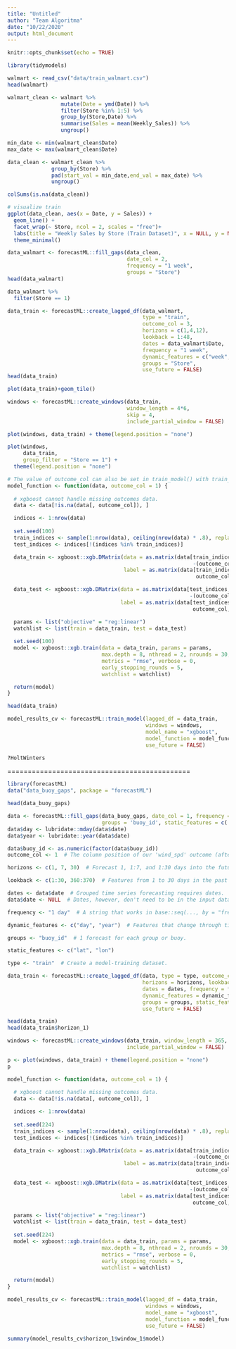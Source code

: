 ```yaml
---
title: "Untitled"
author: "Team Algoritma"
date: "10/22/2020"
output: html_document
---
```


```r
knitr::opts_chunk$set(echo = TRUE)
```

```r
library(tidymodels)
```


```r
walmart <- read_csv("data/train_walmart.csv")
head(walmart)
```
```r
walmart_clean <- walmart %>% 
                 mutate(Date = ymd(Date)) %>% 
                 filter(Store %in% 1:5) %>%
                 group_by(Store,Date) %>% 
                 summarise(Sales = mean(Weekly_Sales)) %>% 
                 ungroup()

min_date <- min(walmart_clean$Date)
max_date <- max(walmart_clean$Date)
```
```r
data_clean <- walmart_clean %>% 
              group_by(Store) %>% 
              pad(start_val = min_date,end_val = max_date) %>% 
              ungroup()

colSums(is.na(data_clean))

```

```r
# visualize train
ggplot(data_clean, aes(x = Date, y = Sales)) +
  geom_line() +
  facet_wrap(~ Store, ncol = 2, scales = "free")+
  labs(title = "Weekly Sales by Store (Train Dataset)", x = NULL, y = NULL, colour = NULL)+
  theme_minimal()
```

```r
data_walmart <- forecastML::fill_gaps(data_clean, 
                                      date_col = 2,
                                      frequency = "1 week", 
                                      groups = "Store")
head(data_walmart)
```

```r
data_walmart %>% 
  filter(Store == 1)
```


```r
data_train <- forecastML::create_lagged_df(data_walmart, 
                                           type = "train", 
                                           outcome_col = 3,
                                           horizons = c(1,4,12),
                                           lookback = 1:48,
                                           dates = data_walmart$Date, 
                                           frequency = "1 week",
                                           dynamic_features = c("week","month"),
                                           groups = "Store",
                                           use_future = FALSE)
head(data_train)
```

```r
plot(data_train)+geom_tile()
```

```r
windows <- forecastML::create_windows(data_train, 
                                      window_length = 4*6, 
                                      skip = 4,
                                      include_partial_window = FALSE)

plot(windows, data_train) + theme(legend.position = "none")

```

```r
plot(windows, 
     data_train, 
     group_filter = "Store == 1") + 
  theme(legend.position = "none")
```


```r
# The value of outcome_col can also be set in train_model() with train_model(outcome_col = 1).
model_function <- function(data, outcome_col = 1) {
  
  # xgboost cannot handle missing outcomes data.
  data <- data[!is.na(data[, outcome_col]), ]

  indices <- 1:nrow(data)
  
  set.seed(100)
  train_indices <- sample(1:nrow(data), ceiling(nrow(data) * .8), replace = FALSE)
  test_indices <- indices[!(indices %in% train_indices)]

  data_train <- xgboost::xgb.DMatrix(data = as.matrix(data[train_indices, 
                                                           -(outcome_col), drop = FALSE]),
                                     label = as.matrix(data[train_indices, 
                                                            outcome_col, drop = FALSE]))

  data_test <- xgboost::xgb.DMatrix(data = as.matrix(data[test_indices, 
                                                          -(outcome_col), drop = FALSE]),
                                    label = as.matrix(data[test_indices, 
                                                           outcome_col, drop = FALSE]))

  params <- list("objective" = "reg:linear")
  watchlist <- list(train = data_train, test = data_test)
  
  set.seed(100)
  model <- xgboost::xgb.train(data = data_train, params = params, 
                              max.depth = 8, nthread = 2, nrounds = 30,
                              metrics = "rmse", verbose = 0, 
                              early_stopping_rounds = 5, 
                              watchlist = watchlist)

  return(model)
}
```

```r
head(data_train)
```



```r
model_results_cv <- forecastML::train_model(lagged_df = data_train,
                                            windows = windows,
                                            model_name = "xgboost",
                                            model_function = model_function, 
                                            use_future = FALSE)

?HoltWinters
```



=============================================

```r
library(forecastML)
data("data_buoy_gaps", package = "forecastML")

head(data_buoy_gaps)
```
```r
data <- forecastML::fill_gaps(data_buoy_gaps, date_col = 1, frequency = '1 day', 
                              groups = 'buoy_id', static_features = c('lat', 'lon'))
data$day <- lubridate::mday(data$date)
data$year <- lubridate::year(data$date)
```

```r
data$buoy_id <- as.numeric(factor(data$buoy_id))
outcome_col <- 1  # The column position of our 'wind_spd' outcome (after removing the 'date' column).

horizons <- c(1, 7, 30)  # Forecast 1, 1:7, and 1:30 days into the future.

lookback <- c(1:30, 360:370)  # Features from 1 to 30 days in the past and annually.

dates <- data$date  # Grouped time series forecasting requires dates.
data$date <- NULL  # Dates, however, don't need to be in the input data.

frequency <- "1 day"  # A string that works in base::seq(..., by = "frequency").

dynamic_features <- c("day", "year")  # Features that change through time but which will not be lagged.

groups <- "buoy_id"  # 1 forecast for each group or buoy.

static_features <- c("lat", "lon")
```

```r
type <- "train"  # Create a model-training dataset.

data_train <- forecastML::create_lagged_df(data, type = type, outcome_col = outcome_col,
                                           horizons = horizons, lookback = lookback,
                                           dates = dates, frequency = frequency,
                                           dynamic_features = dynamic_features,
                                           groups = groups, static_features = static_features, 
                                           use_future = FALSE)

head(data_train)
head(data_train$horizon_1)
```

```r
windows <- forecastML::create_windows(data_train, window_length = 365, skip = 730,
                                      include_partial_window = FALSE)

p <- plot(windows, data_train) + theme(legend.position = "none")
p
```
```r
model_function <- function(data, outcome_col = 1) {
  
  # xgboost cannot handle missing outcomes data.
  data <- data[!is.na(data[, outcome_col]), ]

  indices <- 1:nrow(data)
  
  set.seed(224)
  train_indices <- sample(1:nrow(data), ceiling(nrow(data) * .8), replace = FALSE)
  test_indices <- indices[!(indices %in% train_indices)]

  data_train <- xgboost::xgb.DMatrix(data = as.matrix(data[train_indices, 
                                                           -(outcome_col), drop = FALSE]),
                                     label = as.matrix(data[train_indices, 
                                                            outcome_col, drop = FALSE]))

  data_test <- xgboost::xgb.DMatrix(data = as.matrix(data[test_indices, 
                                                          -(outcome_col), drop = FALSE]),
                                    label = as.matrix(data[test_indices, 
                                                           outcome_col, drop = FALSE]))

  params <- list("objective" = "reg:linear")
  watchlist <- list(train = data_train, test = data_test)
  
  set.seed(224)
  model <- xgboost::xgb.train(data = data_train, params = params, 
                              max.depth = 8, nthread = 2, nrounds = 30,
                              metrics = "rmse", verbose = 0, 
                              early_stopping_rounds = 5, 
                              watchlist = watchlist)

  return(model)
}
```

```r
model_results_cv <- forecastML::train_model(lagged_df = data_train,
                                            windows = windows,
                                            model_name = "xgboost",
                                            model_function = model_function, 
                                            use_future = FALSE)
```

```r
summary(model_results_cv$horizon_1$window_1$model)
```

```r

```

